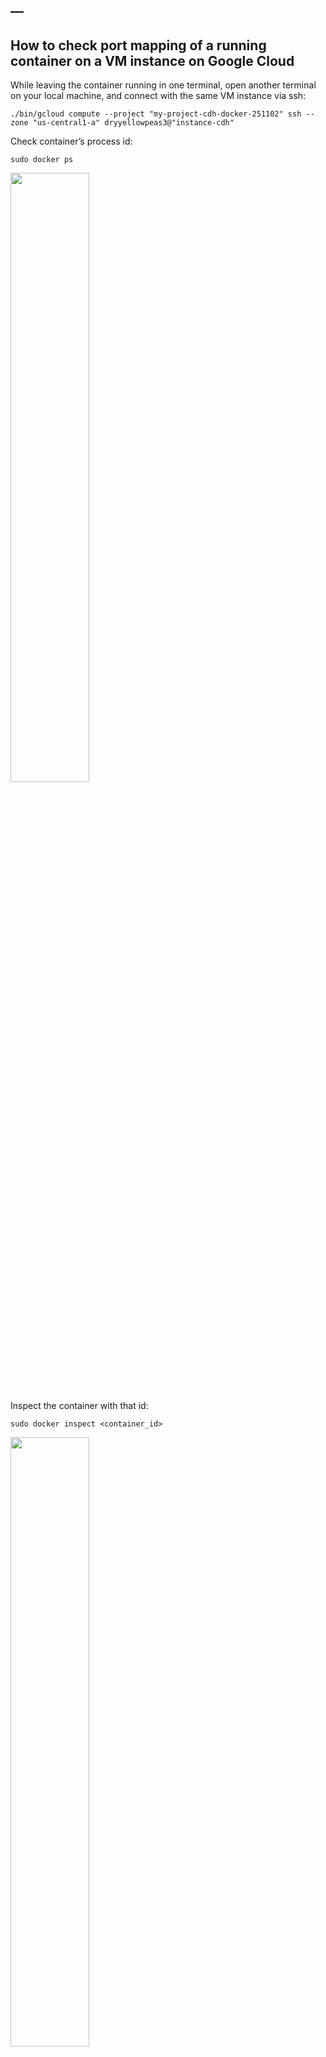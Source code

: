 ---
---

<link rel="stylesheet" href="styles.css" type="text/css">

## How to check port mapping of a running container on a VM instance on Google Cloud

While leaving the container running in one terminal, open another terminal on your local machine, and connect with the same VM instance via ssh:

    ./bin/gcloud compute --project "my-project-cdh-docker-251102" ssh --zone "us-central1-a" dryyellowpeas3@"instance-cdh" 

Check container's process id:

    sudo docker ps
    
<img src="./assets/hue_setup1.png" style="width:50%">

Inspect the container with that id:

    sudo docker inspect <container_id>

<img src="./assets/hue_setup2.png" style="width:50%">

Scroll down until "Network settings". These are the mapped ports:

<img src="./assets/hue_setup3.png" style="width:40%">